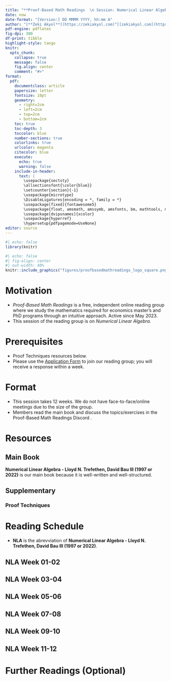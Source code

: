 ---
title: "**Proof-Based Math Readings  \n Session: Numerical Linear Algebra**  \n 2025 Summer"
date: now
date-format: "[Version:] DD MMMM YYYY, hh:mm A"
author: "[**Zeki Akyol**](https://zekiakyol.com)^[[zekiakyol.com](https://zekiakyol.com)]  \n Department of Economics  \n Istanbul Technical University  \n [Click here for the most recent versions of the syllabuses](https://github.com/zekiakyol/proof-based-math-readings)"
pdf-engine: pdflatex
fig-dpi: 300
df-print: tibble
highlight-style: tango
knitr:
  opts_chunk: 
    collapse: true
    message: false
    fig.align: center
    comment: "#>"
format:
  pdf: 
    documentclass: article
    papersize: letter
    fontsize: 10pt
    geometry: 
      - right=2cm
      - left=2cm
      - top=2cm
      - bottom=2cm
    toc: true
    toc-depth: 3
    toccolor: blue
    number-sections: true
    colorlinks: true
    urlcolor: magenta
    citecolor: blue
    execute:
      echo: true
      warning: false
    include-in-header: 
      text: |
        \usepackage{sectsty}
        \allsectionsfont{\color{blue}}
        \setcounter{section}{-1}
        \usepackage{microtype}
        \DisableLigatures{encoding = *, family = *}
        \usepackage[fixed]{fontawesome5}
        \usepackage{float, amsmath, amssymb, amsfonts, bm, mathtools, mathastext}
        \usepackage[dvipsnames]{xcolor}
        \usepackage{hyperref}
        \hypersetup{pdfpagemode=UseNone}
editor: source
---

```{r}
#| echo: false
library(knitr)
```

```{r}
#| echo: false
#| fig-align: center
#| out-width: 40%
knitr::include_graphics("figures/proofbasedmathreadings_logo_square.png")
```

\newpage

# Motivation

- *Proof-Based Math Readings* is a free, independent online reading group where we study the mathematics required for economics master’s and PhD programs through an intuitive approach. Active since May 2023.
- This session of the reading group is on *Numerical Linear Algebra*.

# Prerequisites

- Proof Techniques resources below.
- Please use the [\faLink Application Form](https://docs.google.com/forms/d/e/1FAIpQLSf3OxwYuAwiDXMVTCQ_x3FTtKnHmRRkl_SXlpdfqTDty06PxQ/viewform) to join our reading group; you will receive a response within a week.

# Format

- This session takes 12 weeks. We do not have face-to-face/online meetings due to the size of the group.
- Members read the main book and discuss the topics/exercises in the Proof-Based Math Readings Discord \faDiscord.

# Resources

## Main Book

**Numerical Linear Algebra - Lloyd N. Trefethen, David Bau III (1997 or 2022)** is our main book because it is well-written and well-structured.

\begin{itemize}
  \item[\faBook] Numerical Linear Algebra - Lloyd N. Trefethen, David Bau III (1997 or 2022)
  \item[\faBook] \href{http://math.ucdavis.edu/~saito/courses/229A/typos.pdf}{Numerical Linear Algebra - Lloyd N. Trefethen, David Bau III (1997 or 2022, Errata)}
  \item[\faBook] \href{https://github.com/leeyngdo/Numerical-Linear-Algebra}{Numerical Linear Algebra - Lloyd N. Trefethen, David Bau III (1997 or 2022, Solutions by Youngdo Lee)}
\end{itemize}

## Supplementary

### Proof Techniques

\begin{itemize}
  \item[\faBook] \href{https://richardhammack.github.io/BookOfProof/}{Book of Proof - Richard Hammack (3.3 Edition, 2022)}
  \item[\faYoutube] \href{https://www.youtube.com/@jeremy9959/playlists?view=50&sort=dd&shelf_id=5}{Book of Proof - Richard Hammack (3.3 Edition, 2022, Playlist by Jeremy Teitelbaum)}
  \item[\faYoutube] \href{https://www.youtube.com/playlist?list=PLVMgvCDIRy1x00m7Oo9XzEkDDACeEK_m-}{Book of Proof - Richard Hammack (3.3 Edition, 2022, Playlist by Michael Penn)}
\end{itemize}

\newpage

# Reading Schedule

- **NLA** is the abrevviation of **Numerical Linear Algebra - Lloyd N. Trefethen, David Bau III (1997 or 2022)**.
  
::: {.callout-tip icon=false}
## **\faBook NLA \hfill Week 01-02 \faCalendar* **

\begin{itemize}
  \item[] Part I: Fundamentals
\end{itemize}
:::

::: {.callout-tip icon=false}
## **\faBook NLA \hfill Week 03-04 \faCalendar* **

\begin{itemize}
  \item[] Part II: QR Factorization and Least Squares
\end{itemize}
:::

::: {.callout-tip icon=false}
## **\faBook NLA \hfill Week 05-06 \faCalendar* **

\begin{itemize}
  \item[] Part III: Conditioning and Stability
\end{itemize}
:::

::: {.callout-tip icon=false}
## **\faBook NLA \hfill Week 07-08 \faCalendar* **

\begin{itemize}
  \item[] Part IV: Systems of Equations
\end{itemize}
:::

::: {.callout-tip icon=false}
## **\faBook NLA \hfill Week 09-10 \faCalendar* **

\begin{itemize}
  \item[] Part V: Eigenvalues
\end{itemize}
:::

::: {.callout-tip icon=false}
## **\faBook NLA \hfill Week 11-12 \faCalendar* **

\begin{itemize}
  \item[] Part VI: Iterative Methods
\end{itemize}
:::

# Further Readings (Optional)

::: {.callout-note appearance="minimal"}
\begin{itemize}
  \item[\faBook] Matrix Computations - Gene H. Golub, Charles F. Van Loan (4th Edition, 2013)
  \item[\faBook] \href{https://www.cs.cornell.edu/cv/cvl_home/books/}{Matrix Computations - Gene H. Golub, Charles F. Van Loan (4th Edition, 2013, Errata and M-files)}
\end{itemize}
:::
